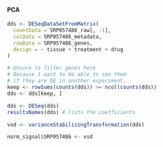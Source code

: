 
#### PCA {#resultsRnaseqSRP057486PCA}

```r
dds <- DESeqDataSetFromMatrix(
  countData = SRP057486_raw[, -1],
  colData = SRP057486_metadata,
  rowData = SRP057486_genes,
  design = ~ tissue + treatment + drug
)

# Unsure to filter genes here
# Because I want to be able to see them
# if they are DE in another experiment.
keep <- rowSums(counts(dds)) >= ncol(counts(dds))
dds <- dds[keep, ]

dds <- DESeq(dds)
resultsNames(dds) # lists the coefficients

vsd <- varianceStabilizingTransformation(dds)

norm_signal$SRP057486 <- vsd
```
